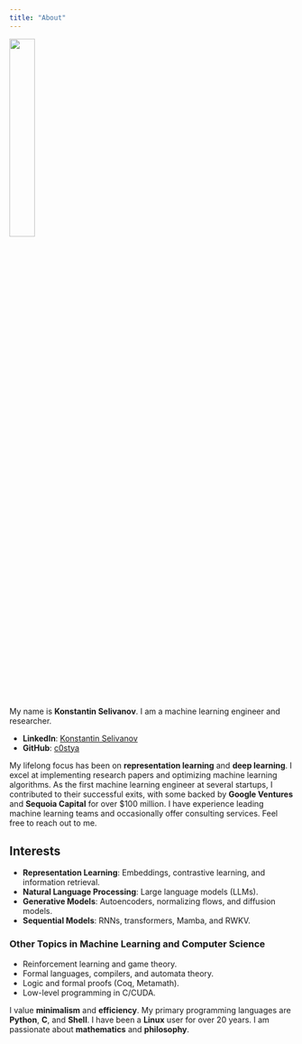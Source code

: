 ```yaml
---
title: "About"
---
```


![](avatar.jpg){width="30%"}

My name is **Konstantin Selivanov**. I am a machine learning engineer and researcher.

- **LinkedIn**: [Konstantin Selivanov](https://www.linkedin.com/in/selivanov/)
- **GitHub**: [c0stya](https://github.com/c0stya)

My lifelong focus has been on **representation learning** and **deep learning**. I excel at implementing research papers and optimizing machine learning algorithms. As the first machine learning engineer at several startups, I contributed to their successful exits, with some backed by **Google Ventures** and **Sequoia Capital** for over \$100 million. I have experience leading machine learning teams and occasionally offer consulting services. Feel free to reach out to me.

## Interests

- **Representation Learning**: Embeddings, contrastive learning, and information retrieval.
- **Natural Language Processing**: Large language models (LLMs).
- **Generative Models**: Autoencoders, normalizing flows, and diffusion models.
- **Sequential Models**: RNNs, transformers, Mamba, and RWKV.

### Other Topics in Machine Learning and Computer Science

- Reinforcement learning and game theory.
- Formal languages, compilers, and automata theory.
- Logic and formal proofs (Coq, Metamath).
- Low-level programming in C/CUDA.

I value **minimalism** and **efficiency**. My primary programming languages are **Python**, **C**, and **Shell**. I have been a **Linux** user for over 20 years. I am passionate about **mathematics** and **philosophy**.
